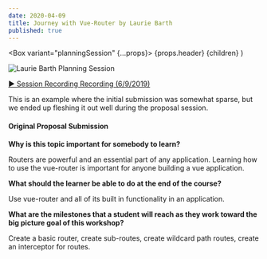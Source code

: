 ```yaml
---
date: 2020-04-09
title: Journey with Vue-Router by Laurie Barth
published: true
---
```



  <Box variant="planningSession" {...props}>
    {props.header}
    {children}
  </Box>
)

![Laurie Barth Planning Session](./laurie-barth-planning-session.png)

[▶️ Session Recording Recording (6/9/2019)](https://www.dropbox.com/sh/vo719goa0mddu1l/AABGSsP-ovmkTfPGe6UsPYOIa?dl=0)

This is an example where the initial submission was somewhat sparse, but we ended up fleshing it out well during the proposal session.

#### Original Proposal Submission

**Why is this topic important for somebody to learn?**

Routers are powerful and an essential part of any application. Learning how to use the vue-router is important for anyone building a vue application.

**What should the learner be able to do at the end of the course?**

Use vue-router and all of its built in functionality in an application.

**What are the milestones that a student will reach as they work toward the big picture goal of this workshop?**

Create a basic router, create sub-routes, create wildcard path routes, create an interceptor for routes.
